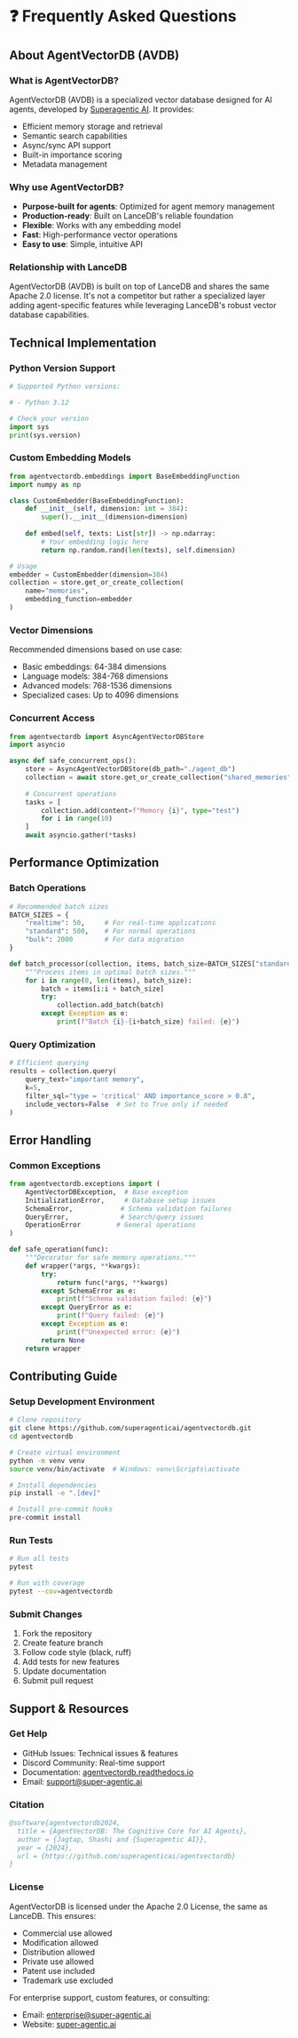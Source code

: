 # ❓ Frequently Asked Questions

## About AgentVectorDB (AVDB)

### What is AgentVectorDB?
AgentVectorDB (AVDB) is a specialized vector database designed for AI agents, developed by [Superagentic AI](https://super-agentic.ai). It provides:
- Efficient memory storage and retrieval
- Semantic search capabilities
- Async/sync API support
- Built-in importance scoring
- Metadata management

### Why use AgentVectorDB?
- **Purpose-built for agents**: Optimized for agent memory management
- **Production-ready**: Built on LanceDB's reliable foundation
- **Flexible**: Works with any embedding model
- **Fast**: High-performance vector operations
- **Easy to use**: Simple, intuitive API

### Relationship with LanceDB
AgentVectorDB (AVDB) is built on top of LanceDB and shares the same Apache 2.0 license. It's not a competitor but rather a specialized layer adding agent-specific features while leveraging LanceDB's robust vector database capabilities.

## Technical Implementation

### Python Version Support
```python
# Supported Python versions:

# - Python 3.12

# Check your version
import sys
print(sys.version)
```

### Custom Embedding Models
```python
from agentvectordb.embeddings import BaseEmbeddingFunction
import numpy as np

class CustomEmbedder(BaseEmbeddingFunction):
    def __init__(self, dimension: int = 384):
        super().__init__(dimension=dimension)
    
    def embed(self, texts: List[str]) -> np.ndarray:
        # Your embedding logic here
        return np.random.rand(len(texts), self.dimension)

# Usage
embedder = CustomEmbedder(dimension=384)
collection = store.get_or_create_collection(
    name="memories",
    embedding_function=embedder
)
```

### Vector Dimensions
Recommended dimensions based on use case:
- Basic embeddings: 64-384 dimensions
- Language models: 384-768 dimensions
- Advanced models: 768-1536 dimensions
- Specialized cases: Up to 4096 dimensions

### Concurrent Access
```python
from agentvectordb import AsyncAgentVectorDBStore
import asyncio

async def safe_concurrent_ops():
    store = AsyncAgentVectorDBStore(db_path="./agent_db")
    collection = await store.get_or_create_collection("shared_memories")
    
    # Concurrent operations
    tasks = [
        collection.add(content=f"Memory {i}", type="test")
        for i in range(10)
    ]
    await asyncio.gather(*tasks)
```

## Performance Optimization

### Batch Operations
```python
# Recommended batch sizes
BATCH_SIZES = {
    "realtime": 50,     # For real-time applications
    "standard": 500,    # For normal operations
    "bulk": 2000        # For data migration
}

def batch_processor(collection, items, batch_size=BATCH_SIZES["standard"]):
    """Process items in optimal batch sizes."""
    for i in range(0, len(items), batch_size):
        batch = items[i:i + batch_size]
        try:
            collection.add_batch(batch)
        except Exception as e:
            print(f"Batch {i}-{i+batch_size} failed: {e}")
```

### Query Optimization
```python
# Efficient querying
results = collection.query(
    query_text="important memory",
    k=5,
    filter_sql="type = 'critical' AND importance_score > 0.8",
    include_vectors=False  # Set to True only if needed
)
```

## Error Handling

### Common Exceptions
```python
from agentvectordb.exceptions import (
    AgentVectorDBException,  # Base exception
    InitializationError,     # Database setup issues
    SchemaError,            # Schema validation failures
    QueryError,             # Search/query issues
    OperationError         # General operations
)

def safe_operation(func):
    """Decorator for safe memory operations."""
    def wrapper(*args, **kwargs):
        try:
            return func(*args, **kwargs)
        except SchemaError as e:
            print(f"Schema validation failed: {e}")
        except QueryError as e:
            print(f"Query failed: {e}")
        except Exception as e:
            print(f"Unexpected error: {e}")
        return None
    return wrapper
```

## Contributing Guide

### Setup Development Environment
```bash
# Clone repository
git clone https://github.com/superagenticai/agentvectordb.git
cd agentvectordb

# Create virtual environment
python -m venv venv
source venv/bin/activate  # Windows: venv\Scripts\activate

# Install dependencies
pip install -e ".[dev]"

# Install pre-commit hooks
pre-commit install
```

### Run Tests
```bash
# Run all tests
pytest

# Run with coverage
pytest --cov=agentvectordb
```

### Submit Changes
1. Fork the repository
2. Create feature branch
3. Follow code style (black, ruff)
4. Add tests for new features
5. Update documentation
6. Submit pull request

## Support & Resources

### Get Help
- GitHub Issues: Technical issues & features
- Discord Community: Real-time support
- Documentation: [agentvectordb.readthedocs.io](https://agentvectordb.readthedocs.io)
- Email: support@super-agentic.ai

### Citation
```bibtex
@software{agentvectordb2024,
  title = {AgentVectorDB: The Cognitive Core for AI Agents},
  author = {Jagtap, Shashi and {Superagentic AI}},
  year = {2024},
  url = {https://github.com/superagenticai/agentvectordb}
}
```

### License
AgentVectorDB is licensed under the Apache 2.0 License, the same as LanceDB. This ensures:
- Commercial use allowed
- Modification allowed
- Distribution allowed
- Private use allowed
- Patent use included
- Trademark use excluded

For enterprise support, custom features, or consulting:
- Email: enterprise@super-agentic.ai
- Website: [super-agentic.ai](https://super-agentic.ai)